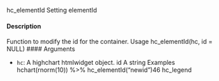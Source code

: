 hc_elementId
Setting elementId

#### Description 

Function to modify the id for the container.
Usage
hc_elementId(hc, id = NULL)
 #### Arguments 

* ``hc ``: A highchart htmlwidget object.
id A string
Examples
hchart(rnorm(10)) %>%
hc_elementId("newid")46
hc_legend
